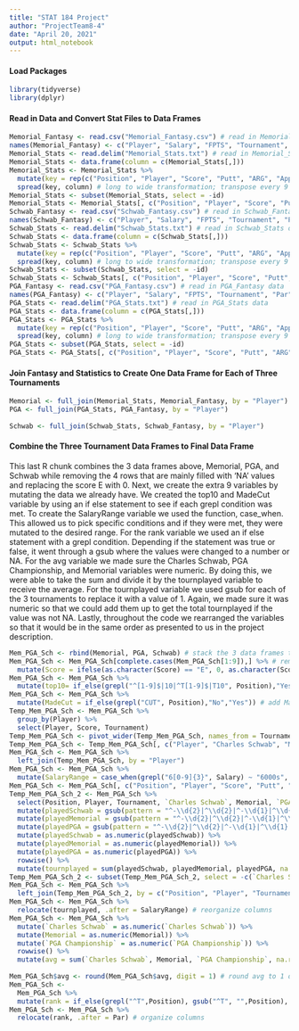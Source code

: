 ```yaml
---
title: "STAT 184 Project"
author: "ProjectTeam8-4"
date: "April 20, 2021"
output: html_notebook
---
```


#### Load Packages
```r
library(tidyverse) 
library(dplyr)
```

#### Read in Data and Convert Stat Files to Data Frames
```r
Memorial_Fantasy <- read.csv("Memorial_Fantasy.csv") # read in Memorial_Fantasy data
names(Memorial_Fantasy) <- c("Player", "Salary", "FPTS", "Tournament", "Par") # change Name variable to Player
Memorial_Stats <- read.delim("Memorial_Stats.txt") # read in Memorial_Stats data
Memorial_Stats <- data.frame(column = c(Memorial_Stats[,]))
Memorial_Stats <- Memorial_Stats %>%
  mutate(key = rep(c("Position", "Player", "Score", "Putt", "ARG", "App", "OTT", "T2G", "Total"), n()/9), id = cumsum(key == "Position")) %>%
  spread(key, column) # long to wide transformation; transpose every 9 rows of Memorial_Stats into a column
Memorial_Stats <- subset(Memorial_Stats, select = -id)
Memorial_Stats <- Memorial_Stats[, c("Position", "Player", "Score", "Putt", "ARG", "App", "OTT", "T2G", "Total")] # reorganize columns
Schwab_Fantasy <- read.csv("Schwab_Fantasy.csv") # read in Schwab_Fantasy data
names(Schwab_Fantasy) <- c("Player", "Salary", "FPTS", "Tournament", "Par") # change Name variable to Player
Schwab_Stats <- read.delim("Schwab_Stats.txt") # read in Schwab_Stats data
Schwab_Stats <- data.frame(column = c(Schwab_Stats[,]))
Schwab_Stats <- Schwab_Stats %>%
  mutate(key = rep(c("Position", "Player", "Score", "Putt", "ARG", "App", "OTT", "T2G", "Total"), n()/9), id = cumsum(key == "Position")) %>%
  spread(key, column) # long to wide transformation; transpose every 9 rows of Memorial_Stats into a column
Schwab_Stats <- subset(Schwab_Stats, select = -id)
Schwab_Stats <- Schwab_Stats[, c("Position", "Player", "Score", "Putt", "ARG", "App", "OTT", "T2G", "Total")] # reorganize columns
PGA_Fantasy <- read.csv("PGA_Fantasy.csv") # read in PGA_Fantasy data
names(PGA_Fantasy) <- c("Player", "Salary", "FPTS", "Tournament", "Par") # change Name variable to Player
PGA_Stats <- read.delim("PGA_Stats.txt") # read in PGA_Stats data
PGA_Stats <- data.frame(column = c(PGA_Stats[,]))
PGA_Stats <- PGA_Stats %>%
  mutate(key = rep(c("Position", "Player", "Score", "Putt", "ARG", "App", "OTT", "T2G", "Total"), n()/9), id = cumsum(key == "Position")) %>% 
  spread(key, column) # long to wide transformation; transpose every 9 rows of Memorial_Stats into a column
PGA_Stats <- subset(PGA_Stats, select = -id)
PGA_Stats <- PGA_Stats[, c("Position", "Player", "Score", "Putt", "ARG", "App", "OTT", "T2G", "Total")] # reorganize columns
```

#### Join Fantasy and Statistics to Create One Data Frame for Each of Three Tournaments
```r
Memorial <- full_join(Memorial_Stats, Memorial_Fantasy, by = "Player")
PGA <- full_join(PGA_Stats, PGA_Fantasy, by = "Player")
  
Schwab <- full_join(Schwab_Stats, Schwab_Fantasy, by = "Player")
```

#### Combine the Three Tournament Data Frames to Final Data Frame
This last R chunk combines the 3 data frames above, Memorial, PGA, and Schwab while removing the 4 rows that are mainly filled with 'NA' values and replacing the score E with 0. Next, we create the extra 9 variables by mutating the data we already have. We created the top10 and MadeCut variable by using an if else statement to see if each  grepl condition was met. To create the SalaryRange variable we used the function, case_when. This allowed us to pick specific conditions and if they were met, they were mutated to the desired range. For the rank variable we used an if else statement with a grepl condition. Depending if the statement was true or false, it went through a gsub  where the values were changed to a number or NA. For the avg variable we made sure the Charles Schwab, PGA Championship, and Memorial variables were numeric. By doing this, we were able to take the sum and divide it by the tournplayed variable to receive the average. For the tournplayed variable we used gsub for each of the 3 tournaments to replace it with a value of 1. Again, we made sure it was numeric so that we could add them up to get the total tournplayed if the value was not NA. Lastly, throughout the code we rearranged the variables so that it would be in the same order as presented to us in the project description. 
```r
Mem_PGA_Sch <- rbind(Memorial, PGA, Schwab) # stack the 3 data frames together
Mem_PGA_Sch <- Mem_PGA_Sch[complete.cases(Mem_PGA_Sch[1:9]),] %>% # removes 4 rows with NA
  mutate(Score = ifelse(as.character(Score) == "E", 0, as.character(Score))) # replace score E with 0
Mem_PGA_Sch <- Mem_PGA_Sch %>%
  mutate(top10= if_else(grepl("^[1-9]$|10|^T[1-9]$|T10", Position),"Yes", "No")) # add top10 variable
Mem_PGA_Sch <- Mem_PGA_Sch %>%
  mutate(MadeCut = if_else(grepl("CUT", Position),"No","Yes")) # add MadeCut variable
Temp_Mem_PGA_Sch <- Mem_PGA_Sch %>%
  group_by(Player) %>%
  select(Player, Score, Tournament)
Temp_Mem_PGA_Sch <- pivot_wider(Temp_Mem_PGA_Sch, names_from = Tournament, values_from = Score)
Temp_Mem_PGA_Sch <- Temp_Mem_PGA_Sch[, c("Player", "Charles Schwab", "Memorial", "PGA Championship")] # reorganize columns
Mem_PGA_Sch <- Mem_PGA_Sch %>%
  left_join(Temp_Mem_PGA_Sch, by = "Player")
Mem_PGA_Sch <- Mem_PGA_Sch %>%
  mutate(SalaryRange = case_when(grepl("6[0-9]{3}", Salary) ~ "6000s", grepl("7[0-9]{3}", Salary) ~ "7000s", grepl("8[0-9]{3}", Salary) ~ "8000s",grepl("9[0-9]{3}", Salary) ~ "9000s",grepl("1[0-9]{4}", Salary) ~ "10000s")) # add SalaryRange variable
Mem_PGA_Sch <- Mem_PGA_Sch[, c("Position", "Player", "Score", "Putt", "ARG", "App", "OTT", "T2G", "Total", "Salary", "FPTS", "Tournament", "Par", "top10", "MadeCut", "SalaryRange", "Charles Schwab", "Memorial", "PGA Championship")] # reorganize columns
Temp_Mem_PGA_Sch_2 <- Mem_PGA_Sch %>%
  select(Position, Player, Tournament, `Charles Schwab`, Memorial, `PGA Championship`) %>%
  mutate(playedSchwab = gsub(pattern = "^-\\d{2}|^\\d{2}|^-\\d{1}|^\\d{1}|", replacement = "1", `Charles Schwab`)) %>%
  mutate(playedMemorial = gsub(pattern = "^-\\d{2}|^\\d{2}|^-\\d{1}|^\\d{1}|", replacement = "1", Memorial)) %>%
  mutate(playedPGA = gsub(pattern = "^-\\d{2}|^\\d{2}|^-\\d{1}|^\\d{1}|", replacement = "1", `PGA Championship`)) %>%
  mutate(playedSchwab = as.numeric(playedSchwab)) %>%
  mutate(playedMemorial = as.numeric(playedMemorial)) %>%
  mutate(playedPGA = as.numeric(playedPGA)) %>%
  rowwise() %>%
  mutate(tournplayed = sum(playedSchwab, playedMemorial, playedPGA, na.rm = TRUE)) # create tournplayed variable
Temp_Mem_PGA_Sch_2 <- subset(Temp_Mem_PGA_Sch_2, select = -c(`Charles Schwab`, Memorial, `PGA Championship`, playedSchwab, playedMemorial, playedPGA)) # delete extra columns
Mem_PGA_Sch <- Mem_PGA_Sch %>%
  left_join(Temp_Mem_PGA_Sch_2, by = c("Position", "Player", "Tournament")) # add tournplayed variable
Mem_PGA_Sch <- Mem_PGA_Sch %>%
  relocate(tournplayed, .after = SalaryRange) # reorganize columns
Mem_PGA_Sch <- Mem_PGA_Sch %>%
  mutate(`Charles Schwab` = as.numeric(`Charles Schwab`)) %>%
  mutate(Memorial = as.numeric(Memorial)) %>%
  mutate(`PGA Championship` = as.numeric(`PGA Championship`)) %>%
  rowwise() %>%
  mutate(avg = sum(`Charles Schwab`, Memorial, `PGA Championship`, na.rm = TRUE)/tournplayed) # add avg variable
  
Mem_PGA_Sch$avg <- round(Mem_PGA_Sch$avg, digit = 1) # round avg to 1 decimal place
Mem_PGA_Sch <-
  Mem_PGA_Sch %>%
  mutate(rank = if_else(grepl("^T",Position), gsub("^T", "",Position), gsub("CUT", "NA", Position))) # add rank variable
Mem_PGA_Sch <- Mem_PGA_Sch %>%
  relocate(rank, .after = Par) # organize columns
```

